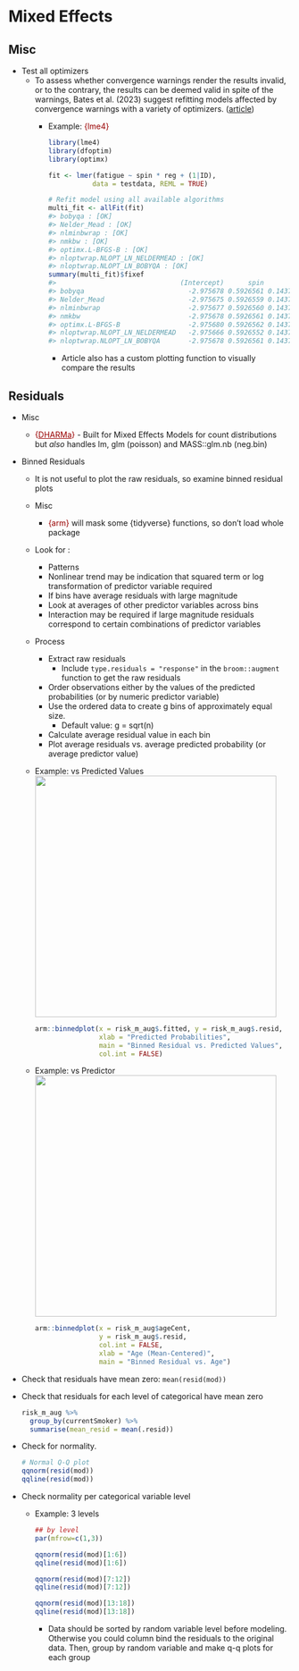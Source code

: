 # Mixed Effects {#sec-diag-me .unnumbered}

## Misc {#sec-diag-me-misc .unnumbered}

-   Test all optimizers
    -   To assess whether convergence warnings render the results invalid, or to the contrary, the results can be deemed valid in spite of the warnings, Bates et al. (2023) suggest refitting models affected by convergence warnings with a variety of optimizers. ([article](https://www.r-bloggers.com/2023/06/how-to-visually-assess-the-convergence-of-a-mixed-effects-model-by-plotting-various-optimizers/))
        -   [Example]{.ribbon-highlight}: [{lme4}]{style="color: #990000"}

            ``` r
            library(lme4)
            library(dfoptim)
            library(optimx)

            fit <- lmer(fatigue ~ spin * reg + (1|ID),
                       data = testdata, REML = TRUE)

            # Refit model using all available algorithms
            multi_fit <- allFit(fit)
            #> bobyqa : [OK]
            #> Nelder_Mead : [OK]
            #> nlminbwrap : [OK]
            #> nmkbw : [OK]
            #> optimx.L-BFGS-B : [OK]
            #> nloptwrap.NLOPT_LN_NELDERMEAD : [OK]
            #> nloptwrap.NLOPT_LN_BOBYQA : [OK]
            summary(multi_fit)$fixef
            #>                               (Intercept)      spin       reg  spin:reg
            #> bobyqa                          -2.975678 0.5926561 0.1437204 0.1834016
            #> Nelder_Mead                     -2.975675 0.5926559 0.1437202 0.1834016
            #> nlminbwrap                      -2.975677 0.5926560 0.1437203 0.1834016
            #> nmkbw                           -2.975678 0.5926561 0.1437204 0.1834016
            #> optimx.L-BFGS-B                 -2.975680 0.5926562 0.1437205 0.1834016
            #> nloptwrap.NLOPT_LN_NELDERMEAD   -2.975666 0.5926552 0.1437196 0.1834017
            #> nloptwrap.NLOPT_LN_BOBYQA       -2.975678 0.5926561 0.1437204 0.1834016
            ```

            -   Article also has a custom plotting function to visually compare the results

## Residuals {#sec-diag-me-resid .unnumbered}

-   Misc

    -   [{]{style="color: #990000"}[DHARMa](https://cran.r-project.org/web/packages/DHARMa/vignettes/DHARMa.html){style="color: #990000"}[}]{style="color: #990000"} - Built for Mixed Effects Models for count distributions but *also* handles lm, glm (poisson) and MASS::glm.nb (neg.bin)

-   Binned Residuals

    -   It is not useful to plot the raw residuals, so examine binned residual plots

    -   Misc

        -   [{arm}]{style="color: #990000"} will mask some {tidyverse} functions, so don't load whole package

    -   Look for :

        -   Patterns
        -   Nonlinear trend may be indication that squared term or log transformation of predictor variable required
        -   If bins have average residuals with large magnitude
        -   Look at averages of other predictor variables across bins
        -   Interaction may be required if large magnitude residuals correspond to certain combinations of predictor variables

    -   Process

        -   Extract raw residuals
            -   Include `type.residuals = "response"` in the `broom::augment` function to get the raw residuals
        -   Order observations either by the values of the predicted probabilities (or by numeric predictor variable)
        -   Use the ordered data to create g bins of approximately equal size.
            -   Default value: g = sqrt(n)
        -   Calculate average residual value in each bin
        -   Plot average residuals vs. average predicted probability (or average predictor value)

    -   [Example]{.ribbon-highlight}: vs Predicted Values\
        ![](./_resources/Econometrics,_Mixed_Effects,_Frequentist.resources/image.1.png){width="432"}

        ``` r
        arm::binnedplot(x = risk_m_aug$.fitted, y = risk_m_aug$.resid,
                        xlab = "Predicted Probabilities",
                        main = "Binned Residual vs. Predicted Values",
                        col.int = FALSE)
        ```

    -   [Example]{.ribbon-highlight}: vs Predictor\
        ![](./_resources/Econometrics,_Mixed_Effects,_Frequentist.resources/image.2.png){width="432"}

        ``` r
        arm::binnedplot(x = risk_m_aug$ageCent,
                        y = risk_m_aug$.resid,
                        col.int = FALSE,
                        xlab = "Age (Mean-Centered)",
                        main = "Binned Residual vs. Age")
        ```

-   Check that residuals have mean zero: `mean(resid(mod))`

-   Check that residuals for each level of categorical have mean zero

    ``` r
    risk_m_aug %>%
      group_by(currentSmoker) %>%
      summarise(mean_resid = mean(.resid))
    ```

-   Check for normality.

    ``` r
    # Normal Q-Q plot
    qqnorm(resid(mod))
    qqline(resid(mod))
    ```

-   Check normality per categorical variable level

    -   [Example]{.ribbon-highlight}: 3 levels

        ``` r
        ## by level
        par(mfrow=c(1,3))

        qqnorm(resid(mod)[1:6])
        qqline(resid(mod)[1:6])

        qqnorm(resid(mod)[7:12])
        qqline(resid(mod)[7:12])

        qqnorm(resid(mod)[13:18])
        qqline(resid(mod)[13:18])
        ```

        -   Data should be sorted by random variable level before modeling. Otherwise you could column bind the residuals to the original data. Then, group by random variable and make q-q plots for each group
